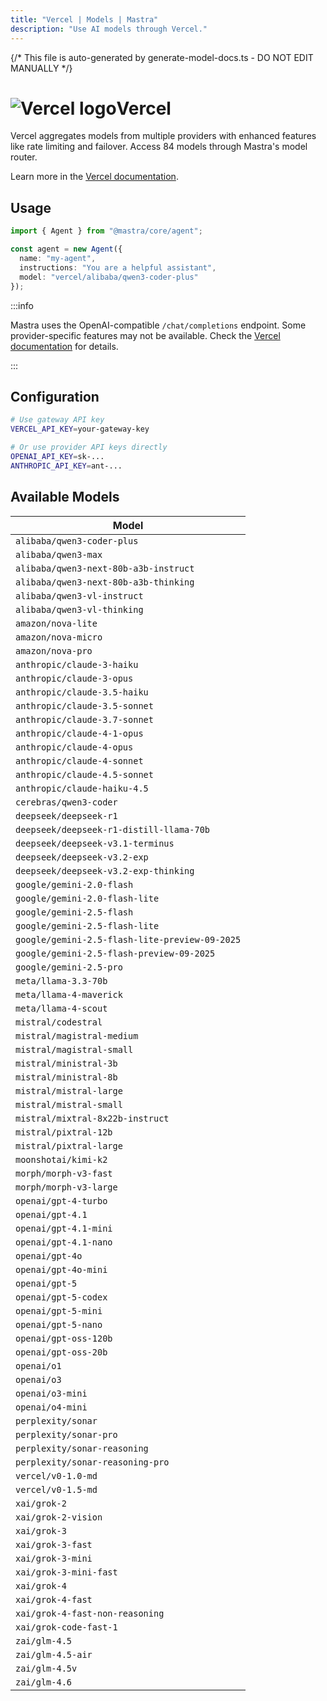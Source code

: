 ```yaml
---
title: "Vercel | Models | Mastra"
description: "Use AI models through Vercel."
---
```


{/* This file is auto-generated by generate-model-docs.ts - DO NOT EDIT MANUALLY */}



# <img src="https://models.dev/logos/vercel.svg" alt="Vercel logo" className="inline w-8 h-8 mr-2 align-middle dark:invert dark:brightness-0 dark:contrast-200" />Vercel

Vercel aggregates models from multiple providers with enhanced features like rate limiting and failover. Access 84 models through Mastra's model router.

Learn more in the [Vercel documentation](https://ai-sdk.dev/providers/ai-sdk-providers).

## Usage

```typescript
import { Agent } from "@mastra/core/agent";

const agent = new Agent({
  name: "my-agent",
  instructions: "You are a helpful assistant",
  model: "vercel/alibaba/qwen3-coder-plus"
});
```

:::info

Mastra uses the OpenAI-compatible `/chat/completions` endpoint. Some provider-specific features may not be available. Check the [Vercel documentation](https://ai-sdk.dev/providers/ai-sdk-providers) for details.

:::

## Configuration

```bash
# Use gateway API key
VERCEL_API_KEY=your-gateway-key

# Or use provider API keys directly
OPENAI_API_KEY=sk-...
ANTHROPIC_API_KEY=ant-...
```


## Available Models

| Model |
|-------|
| `alibaba/qwen3-coder-plus` |
| `alibaba/qwen3-max` |
| `alibaba/qwen3-next-80b-a3b-instruct` |
| `alibaba/qwen3-next-80b-a3b-thinking` |
| `alibaba/qwen3-vl-instruct` |
| `alibaba/qwen3-vl-thinking` |
| `amazon/nova-lite` |
| `amazon/nova-micro` |
| `amazon/nova-pro` |
| `anthropic/claude-3-haiku` |
| `anthropic/claude-3-opus` |
| `anthropic/claude-3.5-haiku` |
| `anthropic/claude-3.5-sonnet` |
| `anthropic/claude-3.7-sonnet` |
| `anthropic/claude-4-1-opus` |
| `anthropic/claude-4-opus` |
| `anthropic/claude-4-sonnet` |
| `anthropic/claude-4.5-sonnet` |
| `anthropic/claude-haiku-4.5` |
| `cerebras/qwen3-coder` |
| `deepseek/deepseek-r1` |
| `deepseek/deepseek-r1-distill-llama-70b` |
| `deepseek/deepseek-v3.1-terminus` |
| `deepseek/deepseek-v3.2-exp` |
| `deepseek/deepseek-v3.2-exp-thinking` |
| `google/gemini-2.0-flash` |
| `google/gemini-2.0-flash-lite` |
| `google/gemini-2.5-flash` |
| `google/gemini-2.5-flash-lite` |
| `google/gemini-2.5-flash-lite-preview-09-2025` |
| `google/gemini-2.5-flash-preview-09-2025` |
| `google/gemini-2.5-pro` |
| `meta/llama-3.3-70b` |
| `meta/llama-4-maverick` |
| `meta/llama-4-scout` |
| `mistral/codestral` |
| `mistral/magistral-medium` |
| `mistral/magistral-small` |
| `mistral/ministral-3b` |
| `mistral/ministral-8b` |
| `mistral/mistral-large` |
| `mistral/mistral-small` |
| `mistral/mixtral-8x22b-instruct` |
| `mistral/pixtral-12b` |
| `mistral/pixtral-large` |
| `moonshotai/kimi-k2` |
| `morph/morph-v3-fast` |
| `morph/morph-v3-large` |
| `openai/gpt-4-turbo` |
| `openai/gpt-4.1` |
| `openai/gpt-4.1-mini` |
| `openai/gpt-4.1-nano` |
| `openai/gpt-4o` |
| `openai/gpt-4o-mini` |
| `openai/gpt-5` |
| `openai/gpt-5-codex` |
| `openai/gpt-5-mini` |
| `openai/gpt-5-nano` |
| `openai/gpt-oss-120b` |
| `openai/gpt-oss-20b` |
| `openai/o1` |
| `openai/o3` |
| `openai/o3-mini` |
| `openai/o4-mini` |
| `perplexity/sonar` |
| `perplexity/sonar-pro` |
| `perplexity/sonar-reasoning` |
| `perplexity/sonar-reasoning-pro` |
| `vercel/v0-1.0-md` |
| `vercel/v0-1.5-md` |
| `xai/grok-2` |
| `xai/grok-2-vision` |
| `xai/grok-3` |
| `xai/grok-3-fast` |
| `xai/grok-3-mini` |
| `xai/grok-3-mini-fast` |
| `xai/grok-4` |
| `xai/grok-4-fast` |
| `xai/grok-4-fast-non-reasoning` |
| `xai/grok-code-fast-1` |
| `zai/glm-4.5` |
| `zai/glm-4.5-air` |
| `zai/glm-4.5v` |
| `zai/glm-4.6` |

